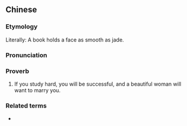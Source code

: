 {{also|书中自有颜如玉}}
==Chinese==
{{zh-forms|s=书中自有颜如玉}}

===Etymology===
Literally: A book holds a face as smooth as jade.

===Pronunciation===
{{zh-pron
|m=shū zhōng zì yǒu yán rú yù
|cat=prov
}}

===Proverb===
{{zh-proverb}}

# If you study hard, you will be successful, and a beautiful woman will want to marry you.

===Related terms===
* {{zh-l|書中自有黃金屋}}